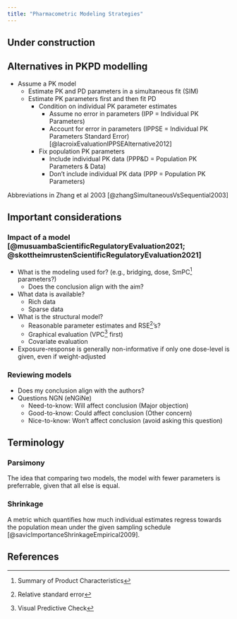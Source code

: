 ```yaml
---
title: "Pharmacometric Modeling Strategies"
---
```


:::{.callout-caution}
# Under construction
:::

## Alternatives in PKPD modelling

* Assume a PK model
  * Estimate PK and PD parameters in a simultaneous fit (SIM)
  * Estimate PK parameters first and then fit PD
    * Condition on individual PK parameter estimates
      * Assume no error in parameters (IPP = Individual PK Parameters)
      * Account for error in parameters (IPPSE = Individual PK Parameters Standard Error) [@lacroixEvaluationIPPSEAlternative2012]
    * Fix population PK parameters
      * Include individual PK data (PPP&D = Population PK Parameters & Data)
      * Don’t include individual PK data (PPP = Population PK Parameters)

Abbreviations in Zhang et al 2003 [@zhangSimultaneousVsSequential2003]  

## Important considerations

### Impact of a model [@musuambaScientificRegulatoryEvaluation2021; @skottheimrustenScientificRegulatoryEvaluation2021]

* What is the modeling used for? (e.g., bridging, dose, SmPC^[Summary of Product Characteristics] parameters?)
  * Does the conclusion align with the aim?
* What data is available?
  * Rich data
  * Sparse data
* What is the structural model?
  * Reasonable parameter estimates and RSE^[Relative standard error]'s?
  * Graphical evaluation (VPC^[Visual Predictive Check] first)
  * Covariate evaluation

* Exposure-response is generally non-informative if only one dose-level is given, even if weight-adjusted

### Reviewing models
* Does my conclusion align with the authors?
* Questions NGN (eNGiNe)
  * Need-to-know: Will affect conclusion (Major objection)
  * Good-to-know: Could affect conclusion (Other concern)
  * Nice-to-know: Won't affect conclusion (avoid asking this question)

## Terminology

### Parsimony

The idea that comparing two models, the model with fewer parameters is preferrable, given that all else is equal.

### Shrinkage

A metric which quantifies how much individual estimates regress towards the population mean under the given sampling schedule [@savicImportanceShrinkageEmpirical2009].

## References

::: {#refs}
:::
